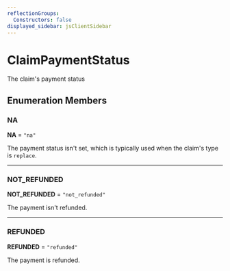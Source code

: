 ```yaml
---
reflectionGroups:
  Constructors: false
displayed_sidebar: jsClientSidebar
---
```



# ClaimPaymentStatus

The claim's payment status

## Enumeration Members

### NA

 **NA** = `"na"`

The payment status isn't set, which is typically used when the claim's type is `replace`.

___

### NOT\_REFUNDED

 **NOT\_REFUNDED** = `"not_refunded"`

The payment isn't refunded.

___

### REFUNDED

 **REFUNDED** = `"refunded"`

The payment is refunded.
